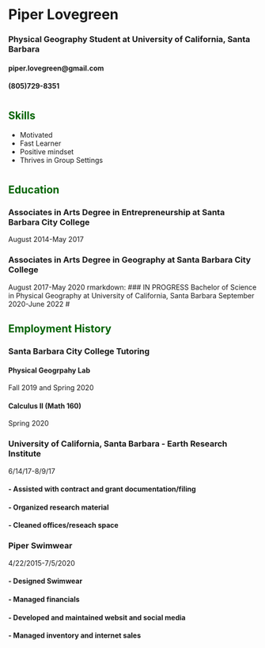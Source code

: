 # Piper Lovegreen
### Physical Geography Student at University of California, Santa Barbara
#### piper.lovegreen@gmail.com   
#### (805)729-8351
#

## <span style="color:darkgreen">Skills</span>
- Motivated
- Fast Learner
- Positive mindset 
- Thrives in Group Settings 

#
## <span style="color:darkgreen">Education</span>
### Associates in Arts Degree in Entrepreneurship at Santa Barbara City College
August 2014-May 2017

### Associates in Arts Degree in Geography at Santa Barbara City College 
 August 2017-May 2020
 rmarkdown:
### IN PROGRESS Bachelor of Science in Physical Geography at University of California, Santa Barbara
September 2020-June 2022
#

## <span style="color:darkgreen">Employment History</span>
### Santa Barbara City College Tutoring 
#### Physical Geogrpahy Lab 
Fall 2019 and Spring 2020

####  Calculus II (Math 160)
Spring 2020

### University of California, Santa Barbara - Earth Research Institute 
6/14/17-8/9/17

#### - Assisted with contract and grant documentation/filing
#### - Organized research material 
#### - Cleaned offices/reseach space


### Piper Swimwear 
4/22/2015-7/5/2020

#### - Designed Swimwear 
#### - Managed financials 
#### - Developed and maintained websit and social media
#### - Managed inventory and internet sales 

